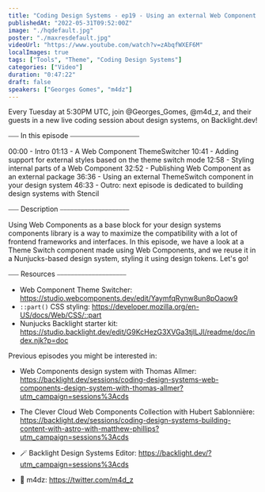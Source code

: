 ```yaml
---
title: "Coding Design Systems - ep19 - Using an external Web Component Theme Switch in your design system"
publishedAt: "2022-05-31T09:52:00Z"
image: "./hqdefault.jpg"
poster: "./maxresdefault.jpg"
videoUrl: "https://www.youtube.com/watch?v=zAbqfWXEF6M"
localImages: true
tags: ["Tools", "Theme", "Coding Design Systems"]
categories: ["Video"]
duration: "0:47:22"
draft: false
speakers: ["Georges Gomes", "m4dz"]
---
```


Every Tuesday at 5:30PM UTC, join @Georges_Gomes, @m4d_z, and their guests in a new live coding session about design systems, on Backlight.dev!

⎯⎯⎯ In this episode ⎯⎯⎯⎯⎯⎯⎯⎯⎯⎯⎯⎯⎯⎯⎯⎯⎯⎯⎯⎯

00:00 - Intro
01:13 - A Web Component ThemeSwitcher
10:41 - Adding support for external styles based on the theme switch mode
12:58 - Styling internal parts of a Web Component
32:52 - Publishing Web Component as an external package
36:36 - Using an external ThemeSwitch component in your design system
46:33 - Outro: next episode is dedicated to building design systems with Stencil

⎯⎯⎯ Description ⎯⎯⎯⎯⎯⎯⎯⎯⎯⎯⎯⎯⎯⎯⎯⎯⎯⎯⎯⎯

Using Web Components as a base block for your design systems components library is a way to maximize the compatibility with a lot of frontend frameworks and interfaces. In this episode, we have a look at a Theme Switch component made using Web Components, and we reuse it in a Nunjucks-based design system, styling it using design tokens. Let's go!

⎯⎯⎯ Resources ⎯⎯⎯⎯⎯⎯⎯⎯⎯⎯⎯⎯⎯⎯⎯⎯⎯⎯⎯⎯

- Web Component Theme Switcher: https://studio.webcomponents.dev/edit/YaymfqRynw8un8pOaow9
- `::part()` CSS styling: https://developer.mozilla.org/en-US/docs/Web/CSS/::part
- Nunjucks Backlight starter kit: https://studio.backlight.dev/edit/G9KcHezG3XVGa3tjILJI/readme/doc/index.njk?p=doc

Previous episodes you might be interested in:

- Web Components design system with Thomas Allmer: https://backlight.dev/sessions/coding-design-systems-web-components-design-system-with-thomas-allmer?utm_campaign=sessions%3Acds
- The Clever Cloud Web Components Collection with Hubert Sablonnière: https://backlight.dev/sessions/coding-design-systems-building-content-with-astro-with-matthew-phillips?utm_campaign=sessions%3Acds

- 🪄 Backlight Design Systems Editor: https://backlight.dev/?utm_campaign=sessions%3Acds
- 🐥 m4dz: https://twitter.com/m4d_z
